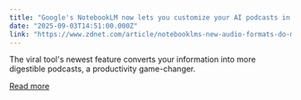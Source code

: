 ```yaml
---
title: "Google's NotebookLM now lets you customize your AI podcasts in tone and length"
date: "2025-09-03T14:51:00.000Z"
link: "https://www.zdnet.com/article/notebooklms-new-audio-formats-do-more-thinking-for-you/"
---
```


The viral tool's newest feature converts your information into more digestible podcasts, a productivity game-changer.

[Read more](https://www.zdnet.com/article/notebooklms-new-audio-formats-do-more-thinking-for-you/)
